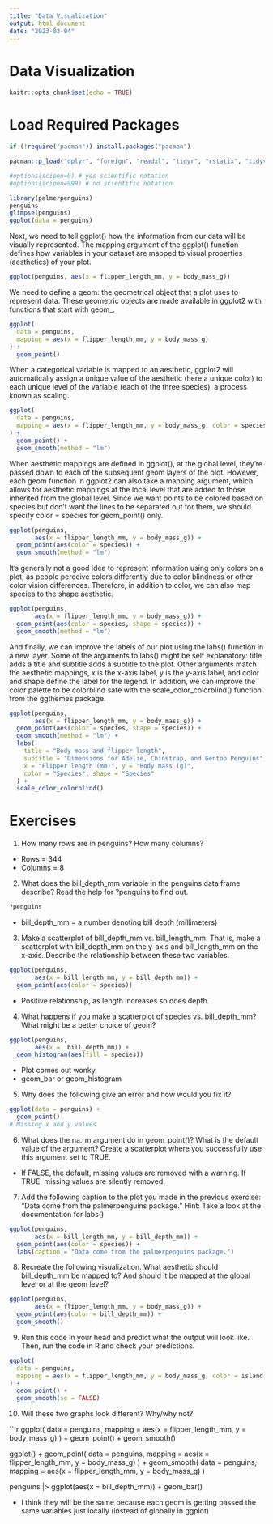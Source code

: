 ```yaml
---
title: "Data Visualization"
output: html_document
date: "2023-03-04"
---
```


# Data Visualization
```r
knitr::opts_chunk$set(echo = TRUE)
```

# Load Required Packages

```r

if (!require("pacman")) install.packages("pacman")

pacman::p_load("dplyr", "foreign", "readxl", "tidyr", "rstatix", "tidyverse", "ggpubr", "lme4", "lmerTest", "car", "haven")

#options(scipen=0) # yes scientific notation
#options(scipen=999) # no scientific notation

```


```r
library(palmerpenguins)
penguins
glimpse(penguins)
ggplot(data = penguins)
```
Next, we need to tell ggplot() how the information from our data will be visually represented. The mapping argument of the ggplot() function defines how variables in your dataset are mapped to visual properties (aesthetics) of your plot. 

```r
ggplot(penguins, aes(x = flipper_length_mm, y = body_mass_g))
```

We need to define a geom: the geometrical object that a plot uses to represent data. These geometric objects are made available in ggplot2 with functions that start with geom_.

```r
ggplot(
  data = penguins,
  mapping = aes(x = flipper_length_mm, y = body_mass_g)
) +
  geom_point()

```
When a categorical variable is mapped to an aesthetic, ggplot2 will automatically assign a unique value of the aesthetic (here a unique color) to each unique level of the variable (each of the three species), a process known as scaling.

```r
ggplot(
  data = penguins,
  mapping = aes(x = flipper_length_mm, y = body_mass_g, color = species)
) +
  geom_point() +
  geom_smooth(method = "lm")
```
When aesthetic mappings are defined in ggplot(), at the global level, they’re passed down to each of the subsequent geom layers of the plot. However, each geom function in ggplot2 can also take a mapping argument, which allows for aesthetic mappings at the local level that are added to those inherited from the global level. Since we want points to be colored based on species but don’t want the lines to be separated out for them, we should specify color = species for geom_point() only.

```r
ggplot(penguins,
       aes(x = flipper_length_mm, y = body_mass_g)) +
  geom_point(aes(color = species)) +
  geom_smooth(method = "lm")
```
It’s generally not a good idea to represent information using only colors on a plot, as people perceive colors differently due to color blindness or other color vision differences. Therefore, in addition to color, we can also map species to the shape aesthetic.

```r
ggplot(penguins,
       aes(x = flipper_length_mm, y = body_mass_g)) +
  geom_point(aes(color = species, shape = species)) +
  geom_smooth(method = "lm")
```

And finally, we can improve the labels of our plot using the labs() function in a new layer. Some of the arguments to labs() might be self explanatory: title adds a title and subtitle adds a subtitle to the plot. Other arguments match the aesthetic mappings, x is the x-axis label, y is the y-axis label, and color and shape define the label for the legend. In addition, we can improve the color palette to be colorblind safe with the scale_color_colorblind() function from the ggthemes package.

```r
ggplot(penguins,
       aes(x = flipper_length_mm, y = body_mass_g)) +
  geom_point(aes(color = species, shape = species)) +
  geom_smooth(method = "lm") +
  labs(
    title = "Body mass and flipper length",
    subtitle = "Dimensions for Adelie, Chinstrap, and Gentoo Penguins",
    x = "Flipper length (mm)", y = "Body mass (g)",
    color = "Species", shape = "Species"
  ) +
  scale_color_colorblind()
```

# Exercises

1. How many rows are in penguins? How many columns?
- Rows = 344
- Columns = 8

2. What does the bill_depth_mm variable in the penguins data frame describe? Read the help for ?penguins to find out.

```r
?penguins
```

- bill_depth_mm = a number denoting bill depth (millimeters)

3. Make a scatterplot of bill_depth_mm vs. bill_length_mm. That is, make a scatterplot with bill_depth_mm on the y-axis and bill_length_mm on the x-axis. Describe the relationship between these two variables.

```r
ggplot(penguins,
       aes(x = bill_length_mm, y = bill_depth_mm)) +
  geom_point(aes(color = species)) 
```
- Positive relationship, as length increases so does depth.

4. What happens if you make a scatterplot of species vs. bill_depth_mm? What might be a better choice of geom?

```r
ggplot(penguins,
       aes(x =  bill_depth_mm)) +
  geom_histogram(aes(fill = species)) 
```
- Plot comes out wonky.
- geom_bar or geom_histogram

5. Why does the following give an error and how would you fix it?

```r
ggplot(data = penguins) + 
  geom_point()
# Missing x and y values
```

6. What does the na.rm argument do in geom_point()? What is the default value of the argument? Create a scatterplot where you successfully use this argument set to TRUE.
- If FALSE, the default, missing values are removed with a warning. If TRUE, missing values are silently removed.

7. Add the following caption to the plot you made in the previous exercise: “Data come from the palmerpenguins package.” Hint: Take a look at the documentation for labs()

```r
ggplot(penguins,
       aes(x = bill_length_mm, y = bill_depth_mm)) +
  geom_point(aes(color = species)) +
  labs(caption = "Data come from the palmerpenguins package.")
```

8. Recreate the following visualization. What aesthetic should bill_depth_mm be mapped to? And should it be mapped at the global level or at the geom level?

```r

ggplot(penguins,
       aes(x = flipper_length_mm, y = body_mass_g)) +
  geom_point(aes(color = bill_depth_mm)) +
  geom_smooth()
```

9. Run this code in your head and predict what the output will look like. Then, run the code in R and check your predictions.

```r

ggplot(
  data = penguins,
  mapping = aes(x = flipper_length_mm, y = body_mass_g, color = island)
) +
  geom_point() +
  geom_smooth(se = FALSE)

```

10. Will these two graphs look different? Why/why not?

```r

ggplot(
  data = penguins,
  mapping = aes(x = flipper_length_mm, y = body_mass_g)
) +
  geom_point() +
  geom_smooth()

ggplot() +
  geom_point(
    data = penguins,
    mapping = aes(x = flipper_length_mm, y = body_mass_g)
  ) +
  geom_smooth(
    data = penguins,
    mapping = aes(x = flipper_length_mm, y = body_mass_g)
  )

penguins |> 
  ggplot(aes(x = bill_depth_mm)) +
  geom_bar()


- I think they will be the same because each geom is getting passed the same variables just locally (instead of globally in ggplot)
